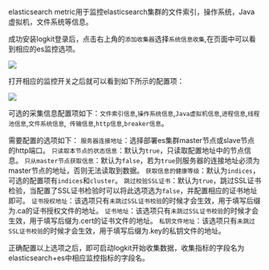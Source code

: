 elasticsearch metric用于监控elasticsearch集群的文件索引，操作系统，Java虚拟机，文件系统等信息。

成功安装logkit登录后，点击右上角的`添加收集器`选择`系统信息收集`,在页面中可以看到相应的es监控选项。

![](https://dn-odum9helk.qbox.me/FrYXlWAieANme0ApjlaYlb2l2G0R)

打开相应的监控开关之后就可以看到如下所示的配置项：

![](https://dn-odum9helk.qbox.me/FtJKxNY4PSnAmPKT4RB7hGflbtch)

可选的采集信息配置项如下：`文件索引信息`,`操作系统信息`,`Java虚拟机信息`,`进程信息`,`线程池信息`,`文件系统信息`,`
传输信息`,`http信息`,`breaker信息`。

需要配置的选项如下：
`服务器连接地址`：选择部署es集群master节点或slave节点的http端口。
`只读取本节点的状态信息`：默认为`true`，只读取配置地址中的节点信息。
`只从master节点获取信息`：默认为`false`，若为`true`则服务器的连接地址必须为master节点的地址，否则无法读取到数据。
`获取信息的健康等级`：默认为`indices`，可选的配置项有`indices`和`cluster`。
`跳过校验SSL证书`：默认为`true`，跳过SSL证书检验，当配置了SSL证书检验时可以将此选项选为`false`，并配置相应的证书地址即可。
`证书授权地址`：该选项只有`未跳过SSL证书校验`的时候才会生效，用于填写后缀为.ca的证书授权文件的地址。
`证书地址`：该选项只有`未跳过SSL证书校验`的时候才会生效，用于填写后缀为.cert的证书文件的地址。
`私钥文件地址`：该选项只有`未跳过SSL证书校验`的时候才会生效，用于填写后缀为.key的私钥文件的地址。

正确配置以上选项之后，即可启动logkit开始收集数据，收集指标的字段名为elasticsearch+es中相应监控指标的字段名。